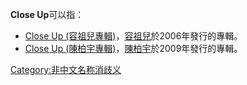 '''Close Up'''可以指：
* [[Close_Up_(容祖兒專輯)|Close Up (容祖兒專輯)]]，[[容祖兒|容祖兒]]於2006年發行的專輯。
* [[Close_Up_(陳柏宇專輯)|Close Up (陳柏宇專輯)]]，[[陳柏宇|陳柏宇]]於2009年發行的專輯。

{{disambig|Cat=作品消歧義}}

[[Category:非中文名称消歧义|Category:非中文名称消歧义]]